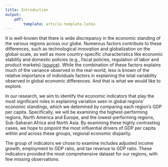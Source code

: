```yaml
---
title: Introduction
output:
    pdf: 
        template: article-template.latex
---
```


It is well-known that there is wide discrepancy in the economic standing of the various regions across our globe. Numerous factors contribute to these differences, such as technological innovation and globalization on the global-scale, as well as more country-specific characteristics like economic stability and domestic policies (e.g., fiscal policies, regulation of labor and product markets) [(source)](https://www.imf.org/en/Topics/Inequality/introduction-to-inequality#:~:text=Global%20factors%2C%20such%20as%20technological,Card%20and%20DiNardo%2C%202002). While the combination of these factors explains much of the variance observed in the real-world, less is known of the relative importance of individuals factors in explaining the total variability observed in global economic differences. And that is what we would like to explore. 

In our research, we aim to identify the economic indicators that play the most significant roles in explaining variation seen in global regions' economic standings, which we detemined by comparing each region's GDP per capita. Specifically, we will be examining the highest-performing regions, North America and Europe, and the lowest-performing regions, Sub-Saharan Africa and North Asia. By examining these highly contrasting cases, we hope to pinpoint the most influential drivers of GDP per capita within and across these groups, regional economic disparity.

The group of indicators we chose to examine includes adjusted income growth, employment to GDP ratio, and tax revenue to GDP ratio. These indicators provided the most comprehensive dataset for our regions, with few missing observations. 